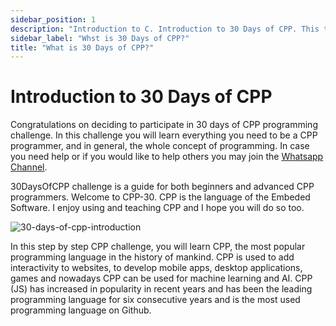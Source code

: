 ```yaml
---
sidebar_position: 1
description: "Introduction to C. Introduction to 30 Days of CPP. This tutorial will give you a good introduction to the  programming language. This tutorial series is best for beginners to start with C programming."
sidebar_label: "Whst is 30 Days of CPP?"
title: "What is 30 Days of CPP?"
---
```


# Introduction to 30 Days of CPP

Congratulations on deciding to participate in 30 days of CPP programming challenge. In this challenge you will learn everything you need to be a CPP programmer, and in general, the whole concept of programming. In case you need help or if you would like to help others you may join the [Whatsapp Channel](https://whatsapp.com/channel/0029Vaf19w1CsU9VVaQr8e20).

30DaysOfCPP challenge is a guide for both beginners and advanced CPP programmers. Welcome to CPP-30. CPP is the language of the Embeded Software. I enjoy using and teaching CPP and I hope you will do so too.

![30-days-of-cpp-introduction](../static/img/30-days-cpp-banner.png)

In this step by step CPP challenge, you will learn CPP, the most popular programming language in the history of mankind. CPP is used to add interactivity to websites, to develop mobile apps, desktop applications, games and nowadays CPP can be used for machine learning and AI. CPP (JS) has increased in popularity in recent years and has been the leading programming language for six consecutive years and is the most used programming language on Github.
